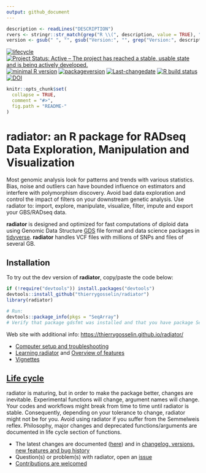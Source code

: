 ```yaml
---
output: github_document
---
```



```r
description <- readLines("DESCRIPTION")
rvers <- stringr::str_match(grep("R \\(", description, value = TRUE), "[0-9]{1,4}\\.[0-9]{1,4}\\.[0-9]{1,4}")[1,1]
version <- gsub(" ", "", gsub("Version:", "", grep("Version:", description, value = TRUE)))
```

<!-- badges: start -->
[![lifecycle](https://img.shields.io/badge/lifecycle-maturing-blue.svg)](https://tidyverse.org/lifecycle/#maturing)
[![Project Status: Active – The project has reached a stable, usable state and is being actively developed.](http://www.repostatus.org/badges/latest/active.svg)](http://www.repostatus.org/#active)
[![minimal R version](https://img.shields.io/badge/R%3E%3D-`r rvers`-6666ff.svg)](https://cran.r-project.org/)
[![packageversion](https://img.shields.io/badge/Package%20version-`r version`-orange.svg)](commits/master)
[![Last-changedate](https://img.shields.io/badge/last%20change-`r gsub('-', '--', Sys.Date())`-brightgreen.svg)](/commits/master)
[![R build status](https://github.com/thierrygosselin/radiator/workflows/R-cmd-check/badge.svg)](https://github.com/thierrygosselin/radiator/actions)
[![DOI](https://zenodo.org/badge/DOI/10.5281/zenodo.3687060.svg)](https://doi.org/10.5281/zenodo.3687060)
<!-- badges: end -->

```r
knitr::opts_chunk$set(
  collapse = TRUE,
  comment = "#>",
  fig.path = "README-"
)
```
# radiator: an R package for RADseq Data Exploration, Manipulation and Visualization

Most genomic analysis look for patterns and trends with various statistics. 
Bias, noise and outliers can have bounded influence on estimators and interfere
with polymorphism discovery. Avoid bad data exploration and control the impact
of filters on your downstream genetic analysis. Use radiator to: import, explore,
manipulate, visualize, filter, impute and export your GBS/RADseq data.

**radiator** is designed and optimized for fast computations of diploid data 
using Genomic Data Structure [GDS](https://github.com/zhengxwen/gdsfmt) file 
format and data science packages in 
[tidyverse](https://www.tidyverse.org). **radiator** handles VCF files with millions of
SNPs and files of several GB.

## Installation
To try out the dev version of **radiator**, copy/paste the code below:

```r
if (!require("devtools")) install.packages("devtools")
devtools::install_github("thierrygosselin/radiator")
library(radiator)

# Run:
devtools::package_info(pkgs = "SeqArray")
# Verify that package gdsfmt was installed and that you have package SeqArray version >= 1.28.1.
```


Web site with additional info: [https://thierrygosselin.github.io/radiator/](https://thierrygosselin.github.io/radiator/)

* [Computer setup and troubleshooting](https://thierrygosselin.github.io/radiator/articles/rad_genomics_computer_setup.html)
* [Learning radiator](https://thierrygosselin.github.io/radiator/articles/get_started.html) and [Overview of features](https://thierrygosselin.github.io/radiator/articles/get_started.html#overview)
* [Vignettes](https://thierrygosselin.github.io/radiator/articles/index.html)

## [Life cycle](https://thierrygosselin.github.io/radiator/articles/life_cycle.html)

radiator is maturing, but in order to make the package better, changes are 
inevitable. Experimental functions will change, argument names will change.
Your codes and workflows might break from time to time until radiator is stable. 
Consequently, depending on your tolerance to change, radiator might not be for you.
Avoid using radiator if you suffer from the Semmelweis reflex. 
Philosophy, major changes and deprecated functions/arguments are documented in
life cycle section of functions. 

* The latest changes are documented ([here](https://thierrygosselin.github.io/radiator/articles/life_cycle.html)) and
in [changelog, versions, new features and bug history](https://thierrygosselin.github.io/radiator/news/index.html)
* Question(s) or problem(s) with radiator, open an [issue](https://github.com/thierrygosselin/radiator/issues/new/choose)
* [Contributions are welcomed](https://github.com/thierrygosselin/radiator/issues/new/choose)
